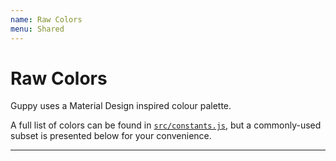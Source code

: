 ```yaml
---
name: Raw Colors
menu: Shared
---
```



# Raw Colors

Guppy uses a Material Design inspired colour palette.

A full list of colors can be found in [`src/constants.js`](https://github.com/joshwcomeau/guppy/blob/master/src/constants.js), but a commonly-used subset is presented below for your convenience.

---

<ColorList type="raw" />
